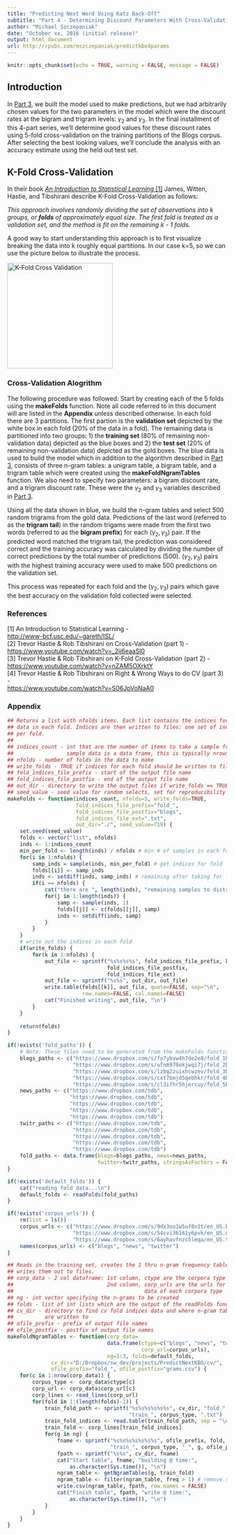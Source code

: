 ```yaml
---
title: "Predicting Next Word Using Katz Back-Off"
subtitle: "Part 4 - Determining Discount Parameters With Cross-Validation"
author: "Michael Szczepaniak"
date: "October xx, 2016 (initial release)"
output: html_document
url: http://rpubs.com/mszczepaniak/predictkbo4params
---
```


```r
knitr::opts_chunk$set(echo = TRUE, warning = FALSE, message = FALSE)
```

## Introduction
In [Part 3](http://rpubs.com/mszczepaniak/predictkbo3model), we built the model used to make predictions, but we had arbitrarily chosen values for the two parameters in the model which were the discount rates at the bigram and trigram levels: $\gamma_2$ and $\gamma_3$.  In the final installment of this 4-part series, we'll determine good values for these discount rates using 5-fold cross-validation on the training partitions of the Blogs corpus.  After selecting the best looking values, we'll conclude the analysis with an accuracy estimate using the held out test set.

## K-Fold Cross-Validation
In their book [*An Introduction to Statistical Learning* [1]](http://www-bcf.usc.edu/~gareth/ISL/) James, Witten, Hastie, and Tibshirani describe K-Fold Cross-Validation as follows:

*This approach involves randomly dividing the set of observations into k groups, or **folds** of approximately equal size.  The first fold is treated as a validation set, and the method is fit on the remaining k - 1 folds.*  

A good way to start understanding this approach is to first visualize breaking the data into k roughly equal partitions.  In our case k=5, so we can use the picture below to illustrate the process.  

<img src="5fold_cv.png" alt="K-Fold Cross Validation" height=242 width=242/>

### Cross-Validation Alogrithm
The following procedure was followed: Start by creating each of the 5 folds using the **makeFolds** function.  Note all code referred to in this document will are listed in the **Appendix** unless described otherwise.  In each fold there are 3 partitions.  The first partion is the **validation set** depicted by the white box in each fold (20% of the data in a fold).  The remaining data is partitioned into two groups: 1) the **training set** (80% of remaining non-validation data) depicted as the blue boxes and 2) the **test set** (20% of remaining non-validation data) depicted as the gold boxes.  The blue data is used to build the model which in addition to the algorithm described in [Part 3](http://rpubs.com/mszczepaniak/predictkbo3model), consists of three n-gram tables: a unigram table, a bigram table, and a trigram table which were created using the **makeFoldNgramTables** function.  We also need to specify two parameters: a bigram discount rate, and a trigram discount rate.  These were the $\gamma_2$ and $\gamma_3$ variables described in [Part 3](http://rpubs.com/mszczepaniak/predictkbo3model).

Using all the data shown in blue, we build the n-gram tables and select 500 random trigrams from the gold data.  Predictions of the last word (referred to as the **trigram tail**) in the random trigams were made from the first two words (referred to as the **bigram prefix**) for each $(\gamma_2, \gamma_3)$ pair.  If the predicted word matched the trigram tail, the prediction was considered correct and the training accuracy was calculated by dividing the number of correct predictions by the total number of predictions (500).  $(\gamma_2, \gamma_3)$ pairs with the highest training accuracy were used to make 500 predictions on the validation set.

This process was repeated for each fold and the $(\gamma_2, \gamma_3)$ pairs which gave the best accuracy on the validation fold collected were selected.



### References
[1] An Introduction to Statistical Learning -  
[http://www-bcf.usc.edu/~gareth/ISL/](http://www-bcf.usc.edu/~gareth/ISL/)  
[2] Trevor Hastie & Rob Tibshirani on Cross-Validation (part 1) -  
[https://www.youtube.com/watch?v=_2ij6eaaSl0](https://www.youtube.com/watch?v=_2ij6eaaSl0)  
[3] Trevor Hastie & Rob Tibshirani on K-Fold Cross-Validation (part 2) -  
[https://www.youtube.com/watch?v=nZAM5OXrktY](https://www.youtube.com/watch?v=nZAM5OXrktY)  
[4] Trevor Hastie & Rob Tibshirani on Right & Wrong Ways to do CV (part 3) -  
[https://www.youtube.com/watch?v=S06JpVoNaA0](https://www.youtube.com/watch?v=S06JpVoNaA0)

### Appendix

```r
## Returns a list with nfolds items. Each list contains the indices for the 
## data in each fold. Indices are then written to files: one set of indices
## per fold.
## 
## indices_count - int that are the number of items to take a sample from. If
##                 sample data is a data frame, this is typically nrows(data).
## nfolds - number of folds in the data to make
## write_folds - TRUE if indices for each fold should be written to files
## fold_indices_file_prefix - start of the output file name
## fold_indices_file_postfix - end of the output file name
## out_dir - directory to write the output files if write_folds == TRUE
## seed_value - seed value for random selects, set for reproducibility
makeFolds <- function(indices_count, nfolds=5, write_folds=TRUE,
                      fold_indices_file_prefix="fold_",
                      fold_indices_file_postfix="blogs",
                      fold_indices_file_ext=".txt",
                      out_dir="./", seed_value=719) {
    set.seed(seed_value)
    folds <- vector("list", nfolds)
    inds <- 1:indices_count
    min_per_fold <- length(inds) / nfolds # min # of samples in each fold
    for(i in 1:nfolds) {
        samp_inds = sample(inds, min_per_fold) # get indices for fold
        folds[[i]] <- samp_inds
        inds <- setdiff(inds, samp_inds) # remaining after taking for fold
        if(i == nfolds) {
            cat("there are ", length(inds), "remaining samples to distribute.\n")
            for(j in 1:length(inds)) {
                samp <- sample(inds, 1)
                folds[[j]] <- c(folds[[j]], samp)
                inds <- setdiff(inds, samp)
            }
        }
    }
    # write out the indices in each fold
    if(write_folds) {
        for(k in 1:nfolds) {
            out_file <- sprintf("%s%s%s%s", fold_indices_file_prefix, k,
                                fold_indices_file_postfix,
                                fold_indices_file_ext)
            out_file <- sprintf("%s%s", out_dir, out_file)
            write.table(folds[[k]], out_file, quote=FALSE, sep="\n",
                        row.names=FALSE, col.names=FALSE)
            cat("Finished writing", out_file, "\n")
        }
    }
    
    return(folds)
}
```
```r
if(!exists('fold_paths')) {
    # Note: These files need to be generated from the makeFolds function
    blogs_paths <- c("https://www.dropbox.com/s/fo7ybvw4h7de2e8/fold_1blogs.txt?dl=1",
                     "https://www.dropbox.com/s/ufnm970okjwqi7j/fold_2blogs.txt?dl=1",
                     "https://www.dropbox.com/s/lzbg2zuixhcwzev/fold_3blogs.txt?dl=1",
                     "https://www.dropbox.com/s/cxt7bmjd5qebhkr/fold_4blogs.txt?dl=1",
                     "https://www.dropbox.com/s/cl3ifhr5hjercuy/fold_5blogs.txt?dl=1")
    news_paths <- c("https://www.dropbox.com/tdb",
                    "https://www.dropbox.com/tdb",
                    "https://www.dropbox.com/tdb",
                    "https://www.dropbox.com/tdb",
                    "https://www.dropbox.com/tdb")
    twitr_paths <- c("https://www.dropbox.com/tdb",
                     "https://www.dropbox.com/tdb",
                     "https://www.dropbox.com/tdb",
                     "https://www.dropbox.com/tdb",
                     "https://www.dropbox.com/tdb")
    fold_paths <- data.frame(blogs=blogs_paths, news=news_paths,
                             twitter=twitr_paths, stringsAsFactors = FALSE)
}

if(!exists('default_folds')) {
    cat("reading fold data...\n")
    default_folds <- readFolds(fold_paths)
}

if(!exists('corpus_urls')) {
    rm(list = ls())
    corpus_urls <- c("https://www.dropbox.com/s/9dx3oo1w5uf8n1t/en_US.blogs.train.8posteos.txt?dl=1",
                     "https://www.dropbox.com/s/54cvi36161y6pvk/en_US.news.train.8posteos.txt?dl=1",
                     "https://www.dropbox.com/s/6ayhavfnzs5lmqa/en_US.twitter.train.8posteos.txt?dl=1")
    names(corpus_urls) <- c("blogs", "news", "twitter")
}

## Reads in the training set, creates the 1 thru n-gram frequency tables and
## writes them out to files.
## corp_data - 2 col dataframe: 1st column, ctype are the corpora type
##                              2nd column, corp_urls are the urls for the
##                                          data of each corpora type
## ng - int vector specifying the n-grams to be created
## folds - list of int lists which are the output of the readFolds function
## cv_dir - directory to find cv fold indices data and where n-gram tables
##          are written to
## ofile_prefix - prefix of output file names
## ofile_postfix - postfix of output file names
makeFoldNgramTables <- function(corp_data=
                                data.frame(ctype=c("blogs", "news", "twitter"),
                                           corp_url=corpus_urls),
                                ng=1:3, folds=default_folds,
              cv_dir="D:/Dropbox/sw_dev/projects/PredictNextKBO/cv/",
              ofile_prefix="fold_", ofile_postfix="grams.csv") {
    for(c in 1:nrow(corp_data)) {
        corpus_type <- corp_data$ctype[c]
        corp_url <- corp_data$corp_url[c]
        corp_lines <- read_lines(corp_url)
        for(fold in 1:(length(folds)-1)) {
            train_fold_path <- sprintf("%s%s%s%s%s%s", cv_dir, "fold_", fold,
                                       "train_", corpus_type, ".txt")
            train_fold_indices <- read.table(train_fold_path, sep = "\n")$V1
            train_fold <- corp_lines[train_fold_indices]
            for(g in ng) {
                fname <- sprintf("%s%s%s%s%s%s%s", ofile_prefix, fold,
                                 "train_", corpus_type, "_", g, ofile_postfix)
                fpath <- sprintf("%s%s", cv_dir, fname)
                cat("Start table", fname, "building @ time:",
                    as.character(Sys.time()), "\n")
                ngram_table <- getNgramTables(g, train_fold)
                ngram_table <- filter(ngram_table, freq > 1) # remove singletons
                write.csv(ngram_table, fpath, row.names = FALSE)
                cat("Finish table", fpath, "write @ time:",
                    as.character(Sys.time()), "\n")
            }
        }
    }
}
```

